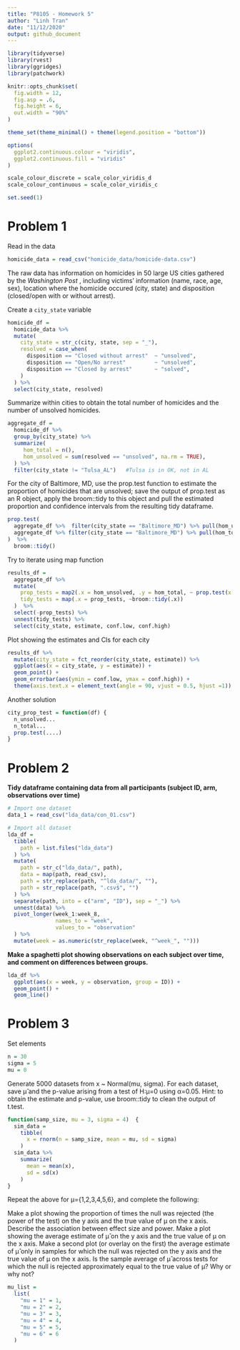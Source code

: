 ```yaml
---
title: "P8105 - Homework 5"
author: "Linh Tran"
date: "11/12/2020"
output: github_document
---
```


```r
library(tidyverse)
library(rvest)
library(ggridges)
library(patchwork)

knitr::opts_chunk$set(
  fig.width = 12,
  fig.asp = .6,  
  fig.height = 6,
  out.width = "90%"
)

theme_set(theme_minimal() + theme(legend.position = "bottom")) 

options(
  ggplot2.continuous.colour = "viridis",
  ggplot2.continuous.fill = "viridis"
)

scale_colour_discrete = scale_color_viridis_d
scale_colour_continuous = scale_color_viridis_c

set.seed(1)
```

# Problem 1

Read in the data

```r
homicide_data = read_csv("homicide_data/homicide-data.csv")
```

The raw data has information on homicides in 50 large US cities gathered by the *Washington Post* , including victims' information (name, race, age, sex), location where the homicide occured (city, state) and disposition (closed/open with or without arrest). 

Create a `city_state` variable 

```r
homicide_df = 
  homicide_data %>% 
  mutate(
    city_state = str_c(city, state, sep = "_"),
    resolved = case_when(
      disposition == "Closed without arrest"  ~ "unsolved",
      disposition == "Open/No arrest"         ~ "unsolved",
      disposition == "Closed by arrest"       ~ "solved",
    )
  ) %>% 
  select(city_state, resolved)
```

Summarize within cities to obtain the total number of homicides and the number of unsolved homicides.

```r
aggregate_df =
  homicide_df %>% 
  group_by(city_state) %>% 
  summarize(
     hom_total = n(),
     hom_unsolved = sum(resolved == "unsolved", na.rm = TRUE), 
  ) %>% 
  filter(city_state != "Tulsa_AL")   #Tulsa is in OK, not in AL
```


For the city of Baltimore, MD, use the prop.test function to estimate the proportion of homicides that are unsolved; save the output of prop.test as an R object, apply the broom::tidy to this object and pull the estimated proportion and confidence intervals from the resulting tidy dataframe.

```r
prop.test(
  aggregate_df %>%  filter(city_state == "Baltimore_MD") %>% pull(hom_unsolved),
  aggregate_df %>% filter(city_state == "Baltimore_MD") %>% pull(hom_total)
)  %>% 
  broom::tidy()
```

Try to iterate using map function

```r
results_df = 
  aggregate_df %>% 
  mutate(
    prop_tests = map2(.x = hom_unsolved, .y = hom_total, ~ prop.test(x = .x, n = .y)),
    tidy_tests = map(.x = prop_tests, ~broom::tidy(.x))
  )  %>% 
  select(-prop_tests) %>% 
  unnest(tidy_tests) %>% 
  select(city_state, estimate, conf.low, conf.high)
```

Plot showing the estimates and CIs for each city

```r
results_df %>% 
  mutate(city_state = fct_reorder(city_state, estimate)) %>% 
  ggplot(aes(x = city_state, y = estimate)) +
  geom_point() +
  geom_errorbar(aes(ymin = conf.low, ymax = conf.high)) +
  theme(axis.text.x = element_text(angle = 90, vjust = 0.5, hjust =1))
```

Another solution

```r
city_prop_test = function(df) {
  n_unsolved...
  n_total...
  prop.test(....)
}
```


# Problem 2

**Tidy dataframe containing data from all participants (subject ID, arm, observations over time)**

```r
# Import one dataset
data_1 = read_csv("lda_data/con_01.csv")

# Import all dataset
lda_df = 
  tibble(
    path = list.files("lda_data") 
  ) %>% 
  mutate(
    path = str_c("lda_data/", path),
    data = map(path, read_csv),
    path = str_replace(path, "^lda_data/", ""),
    path = str_replace(path, ".csv$", "")
  ) %>% 
  separate(path, into = c("arm", "ID"), sep = "_") %>% 
  unnest(data) %>% 
  pivot_longer(week_1:week_8,
               names_to = "week",
               values_to = "observation"
  ) %>% 
  mutate(week = as.numeric(str_replace(week, "^week_", ""))) 
```

**Make a spaghetti plot showing observations on each subject over time, and comment on differences between groups.**


```r
lda_df %>% 
  ggplot(aes(x = week, y = observation, group = ID)) +
  geom_point() +
  geom_line()
```


# Problem 3

Set elements

```r
n = 30
sigma = 5
mu = 0
```

Generate 5000 datasets from x ~ Normal(mu, sigma).
For each dataset, save μ̂  and the p-value arising from a test of H:μ=0 using α=0.05. Hint: to obtain the estimate and p-value, use broom::tidy to clean the output of t.test.

```r
function(samp_size, mu = 3, sigma = 4)  {
  sim_data = 
    tibble(
      x = rnorm(n = samp_size, mean = mu, sd = sigma)
    )
  sim_data %>% 
    summarize(
      mean = mean(x),
      sd = sd(x)
    )
}
```


Repeat the above for μ={1,2,3,4,5,6}, and complete the following:

Make a plot showing the proportion of times the null was rejected (the power of the test) on the y axis and the true value of μ on the x axis. Describe the association between effect size and power.
Make a plot showing the average estimate of μ̂  on the y axis and the true value of μ on the x axis. Make a second plot (or overlay on the first) the average estimate of μ̂  only in samples for which the null was rejected on the y axis and the true value of μ on the x axis. Is the sample average of μ̂  across tests for which the null is rejected approximately equal to the true value of μ? Why or why not?

```r
mu_list = 
  list(
    "mu = 1" = 1,
    "mu = 2" = 2,
    "mu = 3" = 3,
    "mu = 4" = 4,
    "mu = 5" = 5,
    "mu = 6" = 6
  )
```

